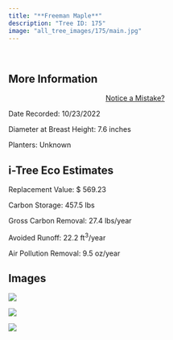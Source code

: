 ```yaml
---
title: "**Freeman Maple**"
description: "Tree ID: 175"
image: "all_tree_images/175/main.jpg"
---
```


<br>

## **More Information**
::: column-margin
<center><a class="button" href="https://forms.gle/W6f5nwYxrM33hF4f7">Notice a Mistake?</a></center>
:::


Date Recorded:  10/23/2022

Diameter at Breast Height:  7.6  inches

Planters:  Unknown

## **i-Tree Eco Estimates**


 Replacement Value: $ 569.23

 Carbon Storage:  457.5  lbs

 Gross Carbon Removal:  27.4  lbs/year

 Avoided Runoff:  22.2  ft<sup>3</sup>/year

 Air Pollution Removal:  9.5  oz/year

## **Images**


 ![](all_tree_images/175/IMG_6999.jpg)

 ![](all_tree_images/175/IMG_7001.jpg)

 ![](all_tree_images/175/main.jpg)
